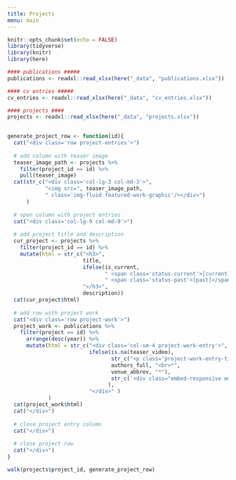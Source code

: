 ```yaml
---
title: Projects
menu: main
---
```


```r
knitr::opts_chunk$set(echo = FALSE)
library(tidyverse)
library(knitr)
library(here)

#### publications #####
publications <- readxl::read_xlsx(here("_data", "publications.xlsx"))

#### cv entries #####
cv_entries <- readxl::read_xlsx(here("_data", "cv_entries.xlsx"))

#### projects ####
projects <- readxl::read_xlsx(here("_data", "projects.xlsx"))
 
```


```r
generate_project_row <- function(id){
  cat("<div class='row project-entries'>")
  
  # add column with teaser image
  teaser_image_path <- projects %>% 
    filter(project_id == id) %>% 
    pull(teaser_image)
  cat(str_c("<div class='col-lg-3 col-md-3'>", 
            "<img src=", teaser_image_path,
            " class='img-fluid featured-work-graphic'/></div>")
      )
   
  # open column with project entries
  cat("<div class='col-lg-9 col-md-9'>") 
  
  # add project title and description
  cur_project <- projects %>% 
    filter(project_id == id) %>% 
    mutate(html = str_c("<h3>", 
                        title, 
                        ifelse(is_current, 
                               " <span class='status-current'>[current]</span>",
                               " <span class='status-past'>[past]</span>"),
                        "</h3>", 
                        description))
  cat(cur_project$html)
  
  # add row with project work
  cat("<div class='row project-work'>")
  project_work <- publications %>% 
    filter(project == id) %>% 
      arrange(desc(year)) %>% 
      mutate(html = str_c("<div class='col-sm-4 project-work-entry'>",
                          ifelse(is.na(teaser_video),
                                 str_c("<p class='project-work-entry-title'>[**", title, "**](", pdf, ")<br>",
                                 authors_full, "<br>*", 
                                 venue_abbrev, "*"),
                                 str_c('<div class="embed-responsive embed-responsive-16by9"><iframe class="embed-responsive-item featured-work-graphic" src="', teaser_video, '" allowfullscreen></iframe></div>')
                                ),
                          "</div>" )
             )
  cat(project_work$html)
  cat("</div>")
  
  # close project entry column
  cat("</div>") 
  
  # close project row
  cat("</div>")
}

walk(projects$project_id, generate_project_row)

```

